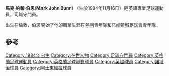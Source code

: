 {{noteta|G1=足球|G2=EPL
}}

{{Infobox football biography
| name                = 马克·伯恩<br />Mark Bunn
| image               = Mark Bunn.JPG
| image_size          = 200
| caption             = 2011年马克·伯恩在布力般流浪熱身
| fullname            = 馬克·約翰·伯恩<ref name="Search 1984 to 2006 – Birth, Marriage and Death indexes">{{Cite web
| title = Search 1984 to 2006 – Birth, Marriage and Death indexes
| url = http://www.findmypast.com/post84BMDSearchStart.action?redef=0&searchType=B
| publisher = Findmypast.com
| accessdate = 10 January 2010
| archive-date = 2015-07-02
| archive-url = https://web.archive.org/web/20150702185047/http://www.findmypast.com/post84BMDSearchStart.action?redef=0&searchType=B
| dead-url = no
}}</ref>
| birth_date         = {{birth date and age|1984|11|16|df=y}}
| birth_place = 英格蘭[[卡姆登區|卡姆登區]]<ref>{{cite book|editor1-first=Glenda|editor1-last=Rollin|editor2-first=Jack|editor2-last=Rollin|title=Sky Sports Football Yearbook 2010–2011|year=2010|publisher=[[Headline_Publishing_Group|Headline]]|location=London|isbn=978-0-7553-6107-6|edition=41st}}</ref>
| height              = {{height|ft=6|in=0}}<ref name="First Team">{{Cite web
 |title       = First Team
 |url         = http://www.ntfc.co.uk/page/ProfilesDetail/0,,10425~18732,00.html
 |publisher   = Northampton Town F.C
 |accessdate  = 16 January 2011
 |deadurl     = yes
 |archiveurl  = https://web.archive.org/web/20120428042815/http://www.ntfc.co.uk/page/ProfilesDetail/0%2C%2C10425~18732%2C00.html
 |archivedate = 2012年4月28日
}}</ref>
| position            = [[守門員|守門員]]
| currentclub = 
| clubnumber = 
| youthyears1         = 1998–2000
| youthyears2         = 2000–2001
| youthclubs1         = [[熱刺|熱刺]]
| youthclubs2         = [[諾咸頓城足球會|諾咸頓]]
| years1 = 2001–2008
| years2 = 2004
| years3 = 2008–2012
| years4 = 2009
| years5 = 2009–2010
| years6 = 2012–2015
| years7 = 2015–2019
| clubs1              = [[諾咸頓城足球會|諾咸頓]]
| clubs2              = → [[凱特靈足球會|凱特靈足球會]] (外借)
| clubs3              = [[布力般流浪|布力般流浪]]
| clubs4              = → [[李斯特城|李斯特城]] (外借)
| clubs5              = → [[錫菲聯|錫菲聯]] (外借)
| clubs6              = [[諾域治|諾域治]]
| clubs7              = [[阿士東維拉足球會|阿士東維拉]]
| caps1 = 90
| caps2 = 17
| caps3 = 6
| caps4 = 3
| caps5 = 32
| caps6 = 23
| caps7 = 18
| goals1 = 0
| goals2 = 0
| goals3 = 0
| goals4 = 0
| goals5 = 0
| goals6 = 0
| goals7 = 0
| club-update            = 17:14, 4 May 2013 (UTC)
}}
'''馬克·約翰·伯恩'''('''Mark John Bunn''') （生於1984年11月16日）是英語專業足球運動員，司職守門員。

出生在倫敦，伯恩開始了他的職業生涯在[[熱刺|熱刺]]青年隊和[[諾咸頓城足球會|諾咸頓城足球會]]青年隊。

==參考==
{{reflist}}

{{DEFAULTSORT:Bunn, Mark}}
[[Category:1984年出生|Category:1984年出生]]
[[Category:在世人物|Category:在世人物]]
[[Category:足球守門員|Category:足球守門員]]
[[Category:英格蘭足球運動員|Category:英格蘭足球運動員]]
[[Category:英格蘭足球聯賽球員|Category:英格蘭足球聯賽球員]]
[[Category:英超球員|Category:英超球員]]
[[Category:諾域治球員|Category:諾域治球員]]
[[Category:阿士東維拉球員|Category:阿士東維拉球員]]